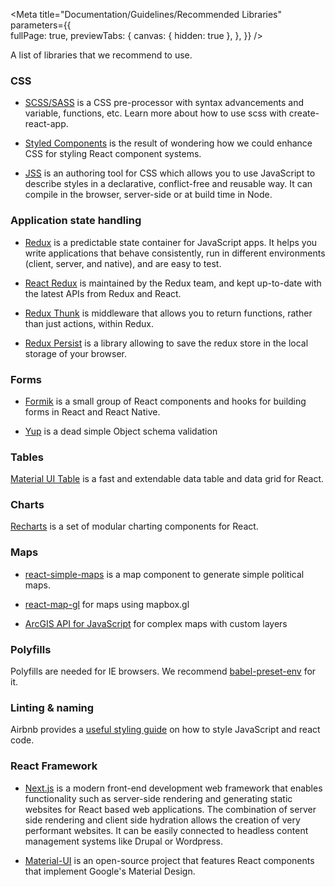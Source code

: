 
<Meta title="Documentation/Guidelines/Recommended Libraries" 
  parameters={{      
    fullPage: true,
    previewTabs: {
      canvas: { hidden: true },
    },
  }} 
/>

<Title>Recommended libraries</Title>
<Subtitle>A list of libraries that we recommend to use.</Subtitle>

### CSS

<ul>
  <li>
    <p><a target="_blank" href="https://sass-lang.com/">SCSS/SASS</a> is a CSS pre-processor with syntax advancements and variable, functions, etc. Learn more about how to use scss with create-react-app.</p>    
  </li>
  <li>
    <p><a target="_blank" href="https://styled-components.com/">Styled Components</a> is the result of wondering how we could enhance CSS for styling React component systems.</p>
  </li>
  <li>
    <p><a target="_blank" href="https://cssinjs.org">JSS</a> is an authoring tool for CSS which allows you to use JavaScript to describe styles in a declarative, conflict-free and reusable way. It can compile in the browser, server-side or at build time in Node.</p>
  </li>
</ul>

### Application state handling

<ul>
  <li>
    <p><a target="_blank" href="https://redux.js.org/">Redux</a> is a predictable state container for JavaScript apps. It helps you write applications that behave consistently, run in different environments (client, server, and native), and are easy to test.</p>
  </li>
  <li>
    <p><a target="_blank" href="https://react-redux.js.org/">React Redux</a> is maintained by the Redux team, and kept up-to-date with the latest APIs from Redux and React.</p>
  </li>
  <li>
    <p><a target="_blank" href="https://github.com/reduxjs/redux-thunk">Redux Thunk</a> is middleware that allows you to return functions, rather than just actions, within Redux.</p>
  </li>
  <li>
    <p><a target="_blank" href="https://github.com/rt2zz/redux-persist">Redux Persist</a> is a library allowing to save the redux store in the local storage of your browser.</p>
  </li>
</ul>

### Forms

<ul>
  <li>
    <p><a target="_blank" href="https://formik.org/">Formik</a> is a small group of React components and hooks for building forms in React and React Native.</p>
  </li>
  <li>
    <p><a target="_blank" href="https://github.com/jquense/yup">Yup</a> is a dead simple Object schema validation</p>
  </li>  
</ul>

### Tables

<p><a target="_blank" href="https://material-ui.com/components/data-grid/">Material UI Table</a> is a fast and extendable data table and data grid for React.</p>

### Charts

<p><a target="_blank" href="https://recharts.org/en-US/">Recharts</a> is a set of modular charting components for React.</p>

### Maps

<ul>
  <li>
    <p><a target="_blank" href="https://www.react-simple-maps.io/">react-simple-maps</a> is a map component to generate simple political maps.</p>
  </li>
  <li>
    <p><a target="_blank" href="https://github.com/visgl/react-map-gl">react-map-gl</a> for maps using mapbox.gl</p>
  </li>  
  <li>
    <p><a target="_blank" href="https://developers.arcgis.com/javascript/">ArcGIS API for JavaScript</a> for complex maps with custom layers</p>
  </li>  
</ul>

### Polyfills

<p>Polyfills are needed for IE browsers. We recommend <a target="_blank" href="https://babeljs.io/docs/en/babel-preset-env">babel-preset-env</a> for it.</p>

### Linting & naming

<p>Airbnb provides a <a target="_blank" href="https://github.com/airbnb/javascript">useful styling guide</a> on how to style JavaScript and react code.</p>

### React Framework

<ul>
  <li>
    <p><a target="_blank" href="https://nextjs.org/">Next.js</a> is a modern front-end development web framework that enables functionality such as server-side rendering and generating static websites for React based web applications. The combination of server side rendering and client side hydration allows the creation of very performant websites. It can be easily connected to headless content management systems like Drupal or Wordpress.</p>
  </li>
  <li>
    <p><a target="_blank" href="https://material-ui.com/">Material-UI</a> is an open-source project that features React components that implement Google's Material Design.</p>
  </li>  
</ul>

